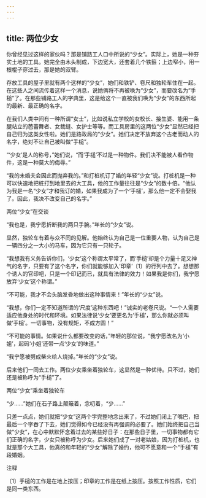 ```yaml
---
---
---
```

title: 两位少女
---



你曾经见过这样的家伙吗？那是铺路工人口中所说的“少女”。实际上，她是一种夯实土地的工具。她完全由木头制成，下边宽大，还套着几个铁箍；上边窄小，用一根棍子穿过去，那是她的双臂。

存放工具的屋子里就有两个这样的“少女”，她们和铁铲、卷尺和独轮车住在一起。在这些人之间流传着这样一个消息，说她俩将不再被唤为“少女”，而要改名为“手槌”了。在那些铺路工人的字典里，这是给这个一直被我们唤为“少女”的东西所起的最新、最正确的名字。

在我们人类中间有一种所谓“女士”，比如说私立学校的女校长、接生婆、能用一条腿站立的芭蕾舞者、女裁缝、女护士等等。而工具房里的这两位“少女”显然已经把自己归为这类女性啦。她们是路政局的“少女”。她们决定不放弃这个古老而动人的名字，绝对不让自己被叫做“手槌”。

“‘少女’是人的称号，”她们说，“而‘手槌’不过是一种物件。我们决不能被人看作物件，这是一种莫大的侮辱。”

“我的未婚夫会因此而抛弃我的。”和打桩机订了婚的年轻“少女”说。打桩机是一种可以快速地把桩打到地里去的大工具，他的工作量往往是“少女”的数十倍。“他认为我是一名“少女”才和我订的婚，如果我成为了一个‘手槌’，那么他一定不会娶我了。因此，我决不改变自己的名字。”



两位“少女”在交谈

“我也是，我宁愿折断我的两只手腕。”年长的“少女”说。

显然，独轮车有着与众不同的见解。他始终认为自己是一位重要人物，认为自己是一辆四分之一大小的马车，因为它只有一只轮子。

“我想我有义务告诉你们，‘少女’这个称谓太平常了，而‘手槌’却是个力量十足又神气的名字，只要有了这个名字，你们就能够加入‘印章’〔1〕的行列中去了。想想那个诱人的官印吧，只是一个印记而已，就具有法律的效力！如果我是你们，我宁愿放弃‘少女’这个称谓。”

“不可能，我才不会头脑发昏地做出这种事情来！”年长的“少女”说。

“我想，你们一定不知道所谓的‘尺度’这种东西吧！”诚实的老卷尺说。“一个人需要适应他身处的时代和环境。如果法律说‘少女’要更名为‘手槌’，那么你就必须叫做‘手槌’。一切事物，没有规矩，不成方圆！”

“不可能的事情。如果说什么都要改变的话，”年轻的那位说，“我宁愿改名为‘小姐’，起码‘小姐’还带一点‘少女’的味道。”

“我宁愿被劈成柴火给人烧掉。”年长的“少女”说。

后来他们一同去工作。两位少女乘坐着独轮车，这显然是一种优待。只不过，她们还是被称呼为“手槌”了。



两位“少女”乘坐着独轮车

“少……”她们在石子路上颠簸着，念叨着，“少……”

只差一点点，她们就把“少女”这两个字完整地念出来了，不过她们闭上了嘴巴，把最后一个字吞了下去，她们觉得如今已经没有再强调的必要了。她们始终把自己当做“少女”，在心中默默怀念着过去的某些好日子：在那些日子里，一切事物都有它们正确的名字，少女只被称呼为少女。后来她们成了一对老姑娘，因为打桩机，也就是那个大工具，他真的和年轻的“少女”解除了婚约，他可不愿意和一个“手槌”有段婚姻。



注释

〔1〕手槌的工作是在地上按压；印章的工作是在纸上按压。按照工作性质，它们是同一类东西。